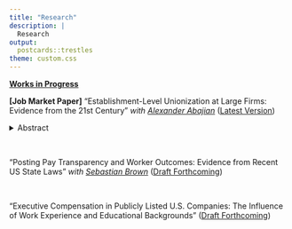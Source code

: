 ---
title: "Research"
description: |
  Research
output:
  postcards::trestles
theme: custom.css
---


<span style="text-decoration:underline"> **Works in Progress** </span> 

**[Job Market Paper]** "Establishment-Level Unionization at Large Firms: Evidence from the 21st Century” *with [Alexander Abajian](https://acabajian.com/)* (<span style="text-decoration:underline">[Latest Version](JMP.pdf)</span>) 




<details>
  <summary>Abstract</summary>
We examine the effect of establishment-level unionization elections on the equity value of publicly listed firms between 1994 and 2023. Successful elections at individual establishments have two opposing effects on firms’ stock prices - a negative effect on the date when an union election is filed with the NLRB, and a countervailing positive effect when the election is closed. We find no evidence that establishment-level unionization has material affects on stock returns in the short-run horizon regardless of the initial firm-level share of employees unionized, the size of the election taking place, or the sector in which the firm operates. Firms with large elections see a negative effect in the long-run of up to 5% compared to the benchmark, but these results are not robust to different samples or specifications.
</details> 

<br>


"Posting Pay Transparency and Worker Outcomes: Evidence from Recent US State Laws" *with [Sebastian Brown](https://sebastiannbrown.github.io/)* (<span style="text-decoration:underline">Draft Forthcoming</span>)

<br>


"Executive Compensation in Publicly Listed U.S. Companies: The Influence of Work Experience and Educational Backgrounds" (<span style="text-decoration:underline">Draft Forthcoming</span>)
